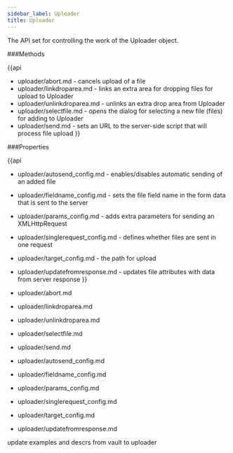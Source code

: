 ```yaml
---
sidebar_label: Uploader
title: Uploader
---          
```


The API set for controlling the work of the Uploader object.

###Methods

{{api
- uploader/abort.md - cancels upload of a file
- uploader/linkdroparea.md - links an extra area for dropping files for upload to Uploader
- uploader/unlinkdroparea.md - unlinks an extra drop area from Uploader
- uploader/selectfile.md - opens the dialog for selecting a new file (files) for adding to Uploader
- uploader/send.md - sets an URL to the server-side script that will process file upload
}}

###Properties

{{api
- uploader/autosend_config.md - enables/disables automatic sending of an added file
- uploader/fieldname_config.md - sets the file field name in the form data that is sent to the server
- uploader/params_config.md - adds extra parameters for sending an XMLHttpRequest
- uploader/singlerequest_config.md - defines whether files are sent in one request
- uploader/target_config.md - the path for upload
- uploader/updatefromresponse.md - updates file attributes with data from server response 
}}


- uploader/abort.md
- uploader/linkdroparea.md 
- uploader/unlinkdroparea.md 
- uploader/selectfile.md
- uploader/send.md 
- uploader/autosend_config.md 
- uploader/fieldname_config.md 
- uploader/params_config.md 
- uploader/singlerequest_config.md
- uploader/target_config.md 
- uploader/updatefromresponse.md


update examples and descrs from vault to uploader 